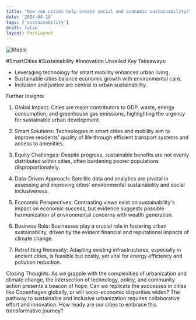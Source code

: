 ```yaml
---
title: "How can cities help create social and economic sustainability?"
date: '2024-04-18'
tags: ['sustainability']
draft: false
layout: PostLayout
---
```


<div className="flex justify-center">
  <div className="my-1 w-full px-2 xl:my-1 xl:w-1/2 xl:px-2">
    <img src="https://img.youtube.com/vi/IAbBwsKjZ2M/0.jpg" alt="Maple" className="mx-auto h-58 w-auto" />
  </div>
</div>

#SmartCities #Sustainability #Innovation Unveiled
Key Takeaways:
- Leveraging technology for smart mobility enhances urban living.
- Sustainable cities balance economic growth with environmental care.
- Inclusion and justice are central to urban sustainability.

Further Insights
1. Global Impact:
Cities are major contributors to GDP, waste, energy consumption, and greenhouse gas emissions, highlighting the urgency for sustainable urban development.

2. Smart Solutions:
Technologies in smart cities and mobility aim to improve residents' quality of life through efficient transport systems and access to amenities.

3. Equity Challenges:
Despite progress, sustainable benefits are not evenly distributed within cities, often burdening poorer populations disproportionately.

4. Data-Driven Approach:
Satellite data and analytics are pivotal in assessing and improving cities' environmental sustainability and social inclusiveness.

5. Economic Perspectives:
Contrasting views exist on sustainability's impact on economic success, but evidence suggests possible harmonization of environmental concerns with wealth generation.

6. Business Role:
Businesses play a crucial role in fostering urban sustainability, driven by the evident financial and reputational impacts of climate change.

7. Retrofitting Necessity:
Adapting existing infrastructures, especially in ancient cities, is feasible but costly, yet vital for energy efficiency and pollution reduction.

Closing Thoughts:
As we grapple with the complexities of urbanization and climate change, the intersection of technology, policy, and community action presents a beacon of hope. Can we replicate the successes in cities like Copenhagen globally, or will socio-economic disparities widen? The pathway to sustainable and inclusive urbanization requires collaborative effort and innovation. How ready are our cities to embrace this transformative journey?
